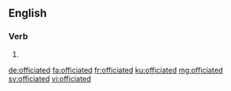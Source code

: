 ==English==

===Verb===
{{head|en|verb form}}

# {{en-past of|officiate}}

[[de:officiated]]
[[fa:officiated]]
[[fr:officiated]]
[[ku:officiated]]
[[mg:officiated]]
[[sv:officiated]]
[[vi:officiated]]